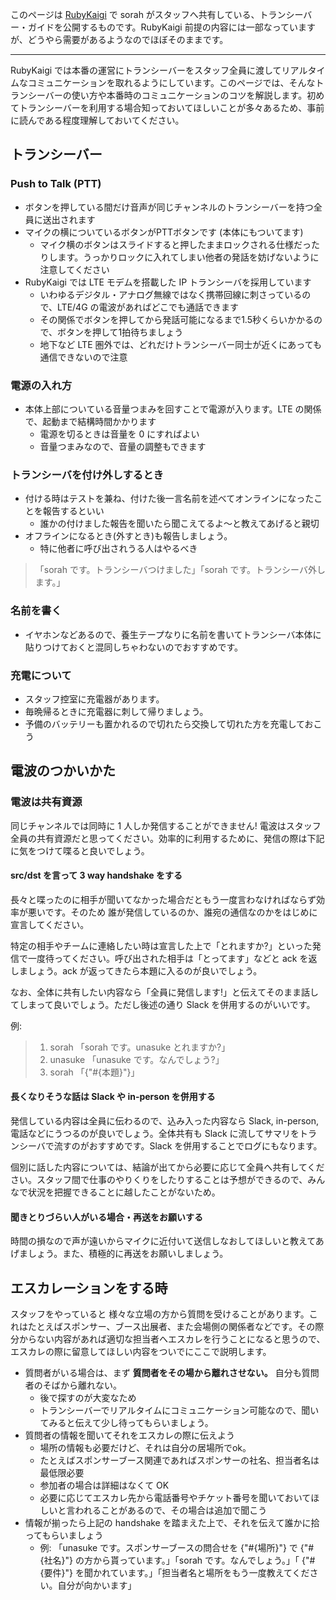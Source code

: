 このページは <a href="https://rubykaigi.org">RubyKaigi</a> で sorah がスタッフへ共有している、トランシーバー・ガイドを公開するものです。RubyKaigi 前提の内容には一部なっていますが、どうやら需要があるようなのでほぼそのままです。

<hr>

RubyKaigi では本番の運営にトランシーバーをスタッフ全員に渡してリアルタイムなコミュニケーションを取れるようにしています。このページでは、そんなトランシーバーの使い方や本番時のコミュニケーションのコツを解説します。初めてトランシーバーを利用する場合知っておいてほしいことが多々あるため、事前に読んである程度理解しておいてください。

## トランシーバー

### Push to Talk (PTT)

- ボタンを押している間だけ音声が同じチャンネルのトランシーバーを持つ全員に送出されます
- マイクの横についているボタンがPTTボタンです (本体にもついてます)
    - マイク横のボタンはスライドすると押したままロックされる仕様だったりします。うっかりロックに入れてしまい他者の発話を妨げないように注意してください
- RubyKaigi では LTE モデムを搭載した IP トランシーバを採用しています
    - いわゆるデジタル・アナログ無線ではなく携帯回線に刺さっているので、LTE/4G の電波があればどこでも通話できます
    - その関係でボタンを押してから発話可能になるまで1.5秒くらいかかるので、ボタンを押して1拍待ちましょう
    - 地下など LTE 圏外では、どれだけトランシーバー同士が近くにあっても通信できないので注意

### 電源の入れ方

- 本体上部についている音量つまみを回すことで電源が入ります。LTE の関係で、起動まで結構時間かかります
    - 電源を切るときは音量を 0 にすればよい
    - 音量つまみなので、音量の調整もできます

### トランシーバを付け外しするとき

- 付ける時はテストを兼ね、付けた後一言名前を述べてオンラインになったことを報告するといい
    - 誰かの付けました報告を聞いたら聞こえてるよ〜と教えてあげると親切
- オフラインになるとき(外すとき)も報告しましょう。
    - 特に他者に呼び出されうる人はやるべき

> 「sorah です。トランシーバつけました」「sorah です。トランシーバ外します。」

### 名前を書く

- イヤホンなどあるので、養生テープなりに名前を書いてトランシーバ本体に貼りつけておくと混同しちゃわないのでおすすめです。

### 充電について

- スタッフ控室に充電器があります。
- 毎晩帰るときに充電器に刺して帰りましょう。
-   予備のバッテリーも置かれるので切れたら交換して切れた方を充電しておこう

## 電波のつかいかた

### 電波は共有資源

同じチャンネルでは同時に 1 人しか発信することができません! 電波はスタッフ全員の共有資源だと思ってください。効率的に利用するために、発信の際は下記に気をつけて喋ると良いでしょう。

#### src/dst を言って 3 way handshake をする

長々と喋ったのに相手が聞いてなかった場合だともう一度言わなければならず効率が悪いです。そのため 誰が発信しているのか、誰宛の通信なのかをはじめに宣言してください。

特定の相手やチームに連絡したい時は宣言した上で「とれますか?」といった発信で一度待ってください。呼び出された相手は「とってます」などと ack を返しましょう。ack が返ってきたら本題に入るのが良いでしょう。

なお、全体に共有したい内容なら「全員に発信します!」と伝えてそのまま話してしまって良いでしょう。ただし後述の通り Slack を併用するのがいいです。

例:

> 1. sorah  「sorah です。unasuke とれますか?」
> 1. unasuke 「unasuke です。なんでしょう?」
> 1. sorah 「{"#{本題}"}」

#### 長くなりそうな話は Slack や in-person を併用する

発信している内容は全員に伝わるので、込み入った内容なら Slack, in-person, 電話などにうつるのが良いでしょう。全体共有も Slack に流してサマリをトランシーバで流すのがおすすめです。Slack を併用することでログにもなります。

個別に話した内容については、結論が出てから必要に応じて全員へ共有してください。スタッフ間で仕事のやりくりをしたりすることは予想ができるので、みんなで状況を把握できることに越したことがないため。

#### 聞きとりづらい人がいる場合・再送をお願いする

時間の損なので声が遠いからマイクに近付いて送信しなおしてほしいと教えてあげましょう。また、積極的に再送をお願いしましょう。

## エスカレーションをする時

スタッフをやっていると 様々な立場の方から質問を受けることがあります。これはたとえばスポンサー、ブース出展者、また会場側の関係者などです。その際分からない内容があれば適切な担当者へエスカレを行うことになると思うので、エスカレの際に留意してほしい内容をついでにここで説明します。

- 質問者がいる場合は、まず __質問者をその場から離れさせない。__ 自分も質問者のそばから離れない。
    - 後で探すのが大変なため
    - トランシーバーでリアルタイムにコミュニケーション可能なので、聞いてみると伝えて少し待ってもらいましょう。
- 質問者の情報を聞いてそれをエスカレの際に伝えよう
    - 場所の情報も必要だけど、それは自分の居場所でok。
    - たとえばスポンサーブース関連であればスポンサーの社名、担当者名は最低限必要
    - 参加者の場合は詳細はなくて OK
    - 必要に応じてエスカレ先から電話番号やチケット番号を聞いておいてほしいと言われることがあるので、その場合は追加で聞こう
- 情報が揃ったら上記の handshake を踏まえた上で、それを伝えて誰かに拾ってもらいましょう
    - 例: 「unasuke です。スポンサーブースの問合せを {"#{場所}"} で {"#{社名}"} の方から貰っています。」「sorah です。なんでしょう。」「 {"#{要件}"} を聞かれています。」「担当者名と場所をもう一度教えてください。自分が向かいます」
